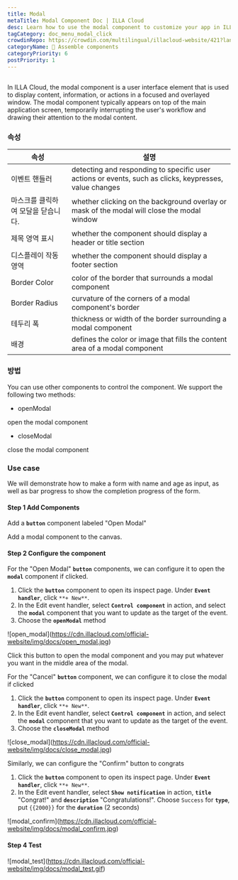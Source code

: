 ```yaml
---
title: Modal
metaTitle: Modal Component Doc | ILLA Cloud
desc: Learn how to use the modal component to customize your app in ILLA Cloud.
tagCategory: doc_menu_modal_click
crowdinRepo: https://crowdin.com/multilingual/illacloud-website/421?languages=en&filter=basic&value=0
categoryName: 🧬 Assemble components
categoryPriority: 6
postPriority: 1
---
```


## <h2 hidden>What is Modal?</h2>

In ILLA Cloud, the modal component is a user interface element that is used to display content, information, or actions in a focused and overlayed window. The modal component typically appears on top of the main application screen, temporarily interrupting the user's workflow and drawing their attention to the modal content.

### 속성

| 속성                        | 설명                                                                                                     |
| ------------------------- | ------------------------------------------------------------------------------------------------------ |
| 이벤트 핸들러                   | detecting and responding to specific user actions or events, such as clicks, keypresses, value changes |
| 마스크를 클릭하여 모달을 닫습니다.       | whether clicking on the background overlay or mask of the modal will close the modal window            |
| 제목 영역 표시                  | whether the component should display a header or title section                                         |
| 디스플레이 작동 영역               | whether the component should display a footer section                                                  |
| Border Color              | color of the border that surrounds a modal component                                                   |
| Border Radius             | curvature of the corners of a modal component's border                                                 |
| 테두리 폭                     | thickness or width of the border surrounding a modal component                                         |
| 배경                        | defines the color or image that fills the content area of a modal component                            |

### 방법

You can use other components to control the component. We support the following two methods:

-   openModal

open the modal component

-   closeModal

close the modal component

### Use case

We will demonstrate how to make a form with name and age as input, as well as bar progress to show the completion progress of the form.

#### Step 1 Add Components

Add a **`button`** component labeled "Open Modal"

Add a modal component to the canvas.

#### Step 2 Configure the component

For the "Open Modal" **`button`** components, we can configure it to open the **`modal`** component if clicked.

1.  Click the **`button`** component to open its inspect page. Under **`Event handler`**, click `**+ New**`.
2.  In the Edit event handler, select **`Control component`** in action, and select the **`modal`** component that you want to update as the target of the event.
3.  Choose the **`openModal`** method

![open_modal]\(https://cdn.illacloud.com/official-website/img/docs/open_modal.jpg)

Click this button to open the modal component and you may put whatever you want in the middle area of the modal.

For the "Cancel" **`button`** component, we can configure it to close the modal if clicked

1.  Click the **`button`** component to open its inspect page. Under **`Event handler`**, click `**+ New**`.
2.  In the Edit event handler, select **`Control component`** in action, and select the **`modal`** component that you want to update as the target of the event.
3.  Choose the **`closeModal`** method

![close_modal]\(https://cdn.illacloud.com/official-website/img/docs/close_modal.jpg)

Similarly, we can configure the "Confirm" button to congrats

1.  Click the **`button`** component to open its inspect page. Under **`Event handler`**, click `**+ New**`.
2.  In the Edit event handler, select **`Show notification`** in action, **`title`** "Congrat!" and **`description`** "Congratulations!". Choose `Success` for **`type`**, put `{{2000}}` for the **`duration`** (2 seconds)

![modal_confirm]\(https://cdn.illacloud.com/official-website/img/docs/modal_confirm.jpg)

#### Step 4 Test

![modal_test]\(https://cdn.illacloud.com/official-website/img/docs/modal_test.gif)
